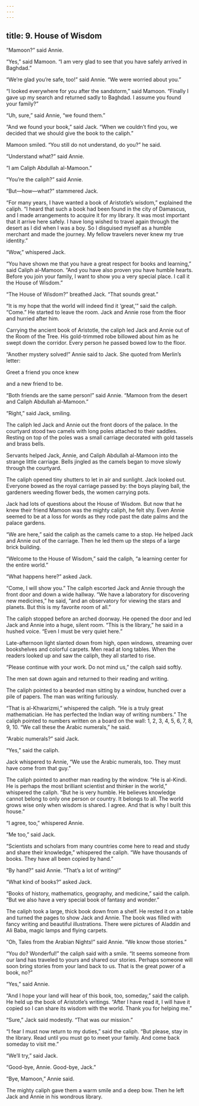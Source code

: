 ```yaml
---
---
---
```

title: 9. House of Wisdom
---



“Mamoon?” said Annie.

“Yes,” said Mamoon. “I am very glad to see that you have safely arrived in Baghdad.”

“We’re glad you’re safe, too!” said Annie. “We were worried about you.”

“I looked everywhere for you after the sandstorm,” said Mamoon. “Finally I gave up my search and returned sadly to Baghdad. I assume you found your family?”

“Uh, sure,” said Annie, “we found them.”

“And we found your book,” said Jack. “When we couldn’t find you, we decided that we should give the book to the caliph.”

Mamoon smiled. “You still do not understand, do you?” he said.

“Understand what?” said Annie.

“I am Caliph Abdullah al-Mamoon.”

“You’re the caliph?” said Annie.

“But—how—what?” stammered Jack.

“For many years, I have wanted a book of Aristotle’s wisdom,” explained the caliph. “I heard that such a book had been found in the city of Damascus, and I made arrangements to acquire it for my library. It was most important that it arrive here safely. I have long wished to travel again through the desert as I did when I was a boy. So I disguised myself as a humble merchant and made the journey. My fellow travelers never knew my true identity.”

“Wow,” whispered Jack.

“You have shown me that you have a great respect for books and learning,” said Caliph al-Mamoon. “And you have also proven you have humble hearts. Before you join your family, I want to show you a very special place. I call it the House of Wisdom.”

“The House of Wisdom?” breathed Jack. “That sounds great.”

“It is my hope that the world will indeed find it ‘great,’” said the caliph. “Come.” He started to leave the room. Jack and Annie rose from the floor and hurried after him.

Carrying the ancient book of Aristotle, the caliph led Jack and Annie out of the Room of the Tree. His gold-trimmed robe billowed about him as he swept down the corridor. Every person he passed bowed low to the floor.

“Another mystery solved!” Annie said to Jack. She quoted from Merlin’s letter:

Greet a friend you once knew

and a new friend to be.



“Both friends are the same person!” said Annie. “Mamoon from the desert and Caliph Abdullah al-Mamoon.”

“Right,” said Jack, smiling.

The caliph led Jack and Annie out the front doors of the palace. In the courtyard stood two camels with long poles attached to their saddles. Resting on top of the poles was a small carriage decorated with gold tassels and brass bells.

Servants helped Jack, Annie, and Caliph Abdullah al-Mamoon into the strange little carriage. Bells jingled as the camels began to move slowly through the courtyard.



The caliph opened tiny shutters to let in air and sunlight. Jack looked out. Everyone bowed as the royal carriage passed by: the boys playing ball, the gardeners weeding flower beds, the women carrying pots.

Jack had lots of questions about the House of Wisdom. But now that he knew their friend Mamoon was the mighty caliph, he felt shy. Even Annie seemed to be at a loss for words as they rode past the date palms and the palace gardens.

“We are here,” said the caliph as the camels came to a stop. He helped Jack and Annie out of the carriage. Then he led them up the steps of a large brick building.

“Welcome to the House of Wisdom,” said the caliph, “a learning center for the entire world.”

“What happens here?” asked Jack.

“Come, I will show you.” The caliph escorted Jack and Annie through the front door and down a wide hallway. “We have a laboratory for discovering new medicines,” he said, “and an observatory for viewing the stars and planets. But this is my favorite room of all.”

The caliph stopped before an arched doorway. He opened the door and led Jack and Annie into a huge, silent room. “This is the library,” he said in a hushed voice. “Even I must be very quiet here.”

Late-afternoon light slanted down from high, open windows, streaming over bookshelves and colorful carpets. Men read at long tables. When the readers looked up and saw the caliph, they all started to rise.

“Please continue with your work. Do not mind us,” the caliph said softly.

The men sat down again and returned to their reading and writing.

The caliph pointed to a bearded man sitting by a window, hunched over a pile of papers. The man was writing furiously.

“That is al-Khwarizmi,” whispered the caliph. “He is a truly great mathematician. He has perfected the Indian way of writing numbers.” The caliph pointed to numbers written on a board on the wall: 1, 2, 3, 4, 5, 6, 7, 8, 9, 10. “We call these the Arabic numerals,” he said.

“Arabic numerals?” said Jack.

“Yes,” said the caliph.

Jack whispered to Annie, “We use the Arabic numerals, too. They must have come from that guy.”

The caliph pointed to another man reading by the window. “He is al-Kindi. He is perhaps the most brilliant scientist and thinker in the world,” whispered the caliph. “But he is very humble. He believes knowledge cannot belong to only one person or country. It belongs to all. The world grows wise only when wisdom is shared. I agree. And that is why I built this house.”

“I agree, too,” whispered Annie.

“Me too,” said Jack.

“Scientists and scholars from many countries come here to read and study and share their knowledge,” whispered the caliph. “We have thousands of books. They have all been copied by hand.”



“By hand?” said Annie. “That’s a lot of writing!”

“What kind of books?” asked Jack.

“Books of history, mathematics, geography, and medicine,” said the caliph. “But we also have a very special book of fantasy and wonder.”

The caliph took a large, thick book down from a shelf. He rested it on a table and turned the pages to show Jack and Annie. The book was filled with fancy writing and beautiful illustrations. There were pictures of Aladdin and Ali Baba, magic lamps and flying carpets.

“Oh, Tales from the Arabian Nights!” said Annie. “We know those stories.”

“You do? Wonderful!” the caliph said with a smile. “It seems someone from our land has traveled to yours and shared our stories. Perhaps someone will soon bring stories from your land back to us. That is the great power of a book, no?”

“Yes,” said Annie.

“And I hope your land will hear of this book, too, someday,” said the caliph. He held up the book of Aristotle’s writings. “After I have read it, I will have it copied so I can share its wisdom with the world. Thank you for helping me.”

“Sure,” Jack said modestly. “That was our mission.”

“I fear I must now return to my duties,” said the caliph. “But please, stay in the library. Read until you must go to meet your family. And come back someday to visit me.”

“We’ll try,” said Jack.

“Good-bye, Annie. Good-bye, Jack.”

“Bye, Mamoon,” Annie said.

The mighty caliph gave them a warm smile and a deep bow. Then he left Jack and Annie in his wondrous library.